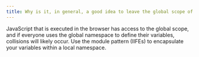 ```yaml
---
title: Why is it, in general, a good idea to leave the global scope of a website as-is and never touch it?
---
```


JavaScript that is executed in the browser has access to the global scope, and if everyone uses the global namespace to define their variables, collisions will likely occur. Use the module pattern (IIFEs) to encapsulate your variables within a local namespace.
